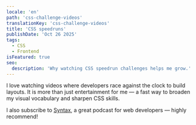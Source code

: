 ```yaml
---
locale: 'en'
path: 'css-challenge-videos'
translationKey: 'css-challenge-videos'
title: 'CSS speedruns'
publishDate: 'Oct 26 2025'
tags:
  - CSS
  - Frontend
isFeatured: true
seo:
  description: 'Why watching CSS speedrun challenges helps me grow.'
---
```



I love watching videos where developers race against the clock to build layouts. It is more than just entertainment for me — a fast way to broaden my visual vocabulary and sharpen CSS skills.

<YouTube id="rBAAvG68pko" title="CSS speedrun" />

I also subscribe to [Syntax](https://syntax.fm/), a great podcast for web developers — highly recommend!

